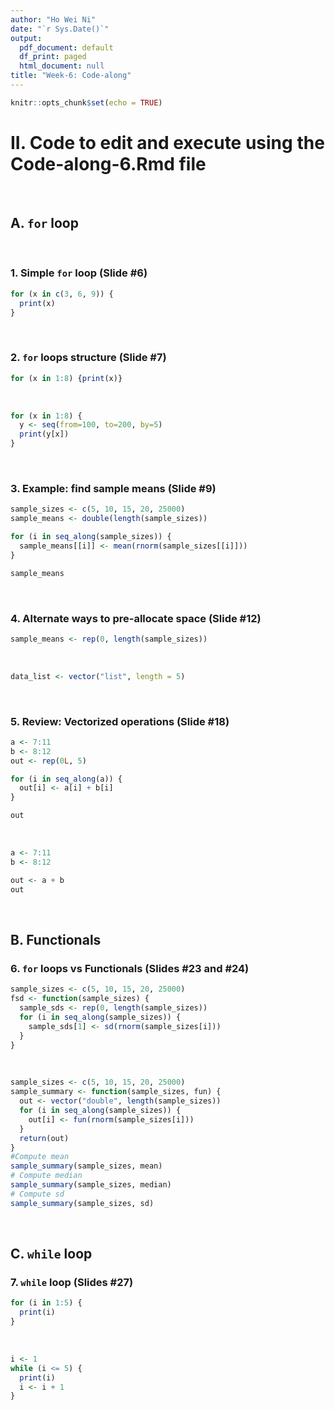 ```yaml
---
author: "Ho Wei Ni"
date: "`r Sys.Date()`"
output:
  pdf_document: default
  df_print: paged
  html_document: null
title: "Week-6: Code-along"
---
```


```r
knitr::opts_chunk$set(echo = TRUE)
```

# II. Code to edit and execute using the Code-along-6.Rmd file 
<br>

## A. `for` loop
<br>

### 1. Simple `for` loop (Slide #6)

```r
for (x in c(3, 6, 9)) {
  print(x)
}
```
<br>

### 2. `for` loops structure (Slide #7)

```r
for (x in 1:8) {print(x)}
```
<br>
```r
for (x in 1:8) {
  y <- seq(from=100, to=200, by=5)
  print(y[x])
}
```
<br>

### 3. Example: find sample means (Slide #9)

```r
sample_sizes <- c(5, 10, 15, 20, 25000)
sample_means <- double(length(sample_sizes))

for (i in seq_along(sample_sizes)) {
  sample_means[[i]] <- mean(rnorm(sample_sizes[[i]]))
}

sample_means
```
<br>

### 4. Alternate ways to pre-allocate space (Slide #12)

```r
sample_means <- rep(0, length(sample_sizes))
```
<br>

```r
data_list <- vector("list", length = 5)
```
<br>

### 5. Review: Vectorized operations (Slide #18)

```r
a <- 7:11
b <- 8:12
out <- rep(0L, 5)

for (i in seq_along(a)) {
  out[i] <- a[i] + b[i]
}

out
```
<br>

```r
a <- 7:11
b <- 8:12

out <- a + b
out
```
<br>

## B. Functionals

### 6. `for` loops vs Functionals (Slides #23 and #24)

```r
sample_sizes <- c(5, 10, 15, 20, 25000)
fsd <- function(sample_sizes) {
  sample_sds <- rep(0, length(sample_sizes))
  for (i in seq_along(sample_sizes)) {
    sample_sds[1] <- sd(rnorm(sample_sizes[i]))
  }
}
```
<br>

```r
sample_sizes <- c(5, 10, 15, 20, 25000)
sample_summary <- function(sample_sizes, fun) {
  out <- vector("double", length(sample_sizes))
  for (i in seq_along(sample_sizes)) {
    out[i] <- fun(rnorm(sample_sizes[i]))
  }
  return(out)
}
#Compute mean
sample_summary(sample_sizes, mean)
# Compute median
sample_summary(sample_sizes, median)
# Compute sd
sample_summary(sample_sizes, sd)
```
<br>

## C. `while` loop

### 7. `while` loop (Slides #27)

```r
for (i in 1:5) {
  print(i)
}
```
<br>

```r
i <- 1
while (i <= 5) {
  print(i)
  i <- i + 1
}
```
<br>


